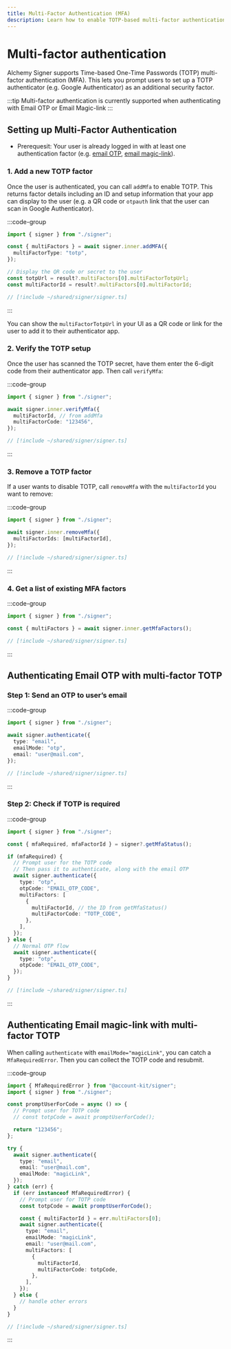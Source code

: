 ```yaml
---
title: Multi-Factor Authentication (MFA)
description: Learn how to enable TOTP-based multi-factor authentication with Alchemy Signer
---
```


# Multi-factor authentication

Alchemy Signer supports Time-based One-Time Passwords (TOTP) multi-factor authentication (MFA).
This lets you prompt users to set up a TOTP authenticator (e.g. Google Authenticator) as an additional security factor.

:::tip
Multi-factor authentication is currently supported when authenticating with Email OTP or Email Magic-link
:::

## Setting up Multi-Factor Authentication

- Prerequesit: Your user is already logged in with at least one authentication factor (e.g. [email OTP](/signer/authentication/email-otp), [email magic-link](/signer/authentication/email-magic-link)).

### 1. Add a new TOTP factor

Once the user is authenticated, you can call `addMfa` to enable TOTP. This returns factor details including an ID and setup information that your app can display to the user (e.g. a QR code or `otpauth` link that the user can scan in Google Authenticator).

:::code-group

```ts twoslash [example.ts]
import { signer } from "./signer";

const { multiFactors } = await signer.inner.addMFA({
  multiFactorType: "totp",
});

// Display the QR code or secret to the user
const totpUrl = result?.multiFactors[0].multiFactorTotpUrl;
const multiFactorId = result?.multiFactors[0].multiFactorId;
```

```ts twoslash [signer] filename="signer.ts"
// [!include ~/shared/signer/signer.ts]
```

:::

You can show the `multiFactorTotpUrl` in your UI as a QR code or link for the user to add it to their authenticator app.

### 2. Verify the TOTP setup

Once the user has scanned the TOTP secret, have them enter the 6-digit code from their authenticator app. Then call `verifyMfa`:

:::code-group

```ts twoslash [example.ts]
import { signer } from "./signer";

await signer.inner.verifyMfa({
  multiFactorId, // from addMfa
  multiFactorCode: "123456",
});
```

```ts twoslash [signer] filename="signer.ts"
// [!include ~/shared/signer/signer.ts]
```

:::

### 3. Remove a TOTP factor

If a user wants to disable TOTP, call `removeMfa` with the `multiFactorId` you want to remove:

:::code-group

```ts twoslash [example.ts]
import { signer } from "./signer";

await signer.inner.removeMfa({
  multiFactorIds: [multiFactorId],
});
```

```ts twoslash [signer] filename="signer.ts"
// [!include ~/shared/signer/signer.ts]
```

:::

### 4. Get a list of existing MFA factors

:::code-group

```ts twoslash [example.ts]
import { signer } from "./signer";

const { multiFactors } = await signer.inner.getMfaFactors();
```

```ts twoslash [signer] filename="signer.ts"
// [!include ~/shared/signer/signer.ts]
```

:::

## Authenticating Email OTP with multi-factor TOTP

### Step 1: Send an OTP to user’s email

:::code-group

```ts twoslash [example.ts]
import { signer } from "./signer";

await signer.authenticate({
  type: "email",
  emailMode: "otp",
  email: "user@mail.com",
});
```

```ts twoslash [signer] filename="signer.ts"
// [!include ~/shared/signer/signer.ts]
```

:::

### Step 2: Check if TOTP is required

:::code-group

```ts twoslash [example.ts]
import { signer } from "./signer";

const { mfaRequired, mfaFactorId } = signer?.getMfaStatus();

if (mfaRequired) {
  // Prompt user for the TOTP code
  // Then pass it to authenticate, along with the email OTP
  await signer.authenticate({
    type: "otp",
    otpCode: "EMAIL_OTP_CODE",
    multiFactors: [
      {
        multiFactorId, // the ID from getMfaStatus()
        multiFactorCode: "TOTP_CODE",
      },
    ],
  });
} else {
  // Normal OTP flow
  await signer.authenticate({
    type: "otp",
    otpCode: "EMAIL_OTP_CODE",
  });
}
```

```ts twoslash [signer] filename="signer.ts"
// [!include ~/shared/signer/signer.ts]
```

:::

## Authenticating Email magic-link with multi-factor TOTP

When calling `authenticate` with `emailMode="magicLink"`, you can catch a `MfaRequiredError`. Then you can collect the TOTP code and resubmit.

:::code-group

```ts twoslash [example.ts]
import { MfaRequiredError } from "@account-kit/signer";
import { signer } from "./signer";

const promptUserForCode = async () => {
  // Prompt user for TOTP code
  // const totpCode = await promptUserForCode();

  return "123456";
};

try {
  await signer.authenticate({
    type: "email",
    email: "user@mail.com",
    emailMode: "magicLink",
  });
} catch (err) {
  if (err instanceof MfaRequiredError) {
    // Prompt user for TOTP code
    const totpCode = await promptUserForCode();

    const { multiFactorId } = err.multiFactors[0];
    await signer.authenticate({
      type: "email",
      emailMode: "magicLink",
      email: "user@mail.com",
      multiFactors: [
        {
          multiFactorId,
          multiFactorCode: totpCode,
        },
      ],
    });
  } else {
    // handle other errors
  }
}
```

```ts twoslash [signer] filename="signer.ts"
// [!include ~/shared/signer/signer.ts]
```

:::
